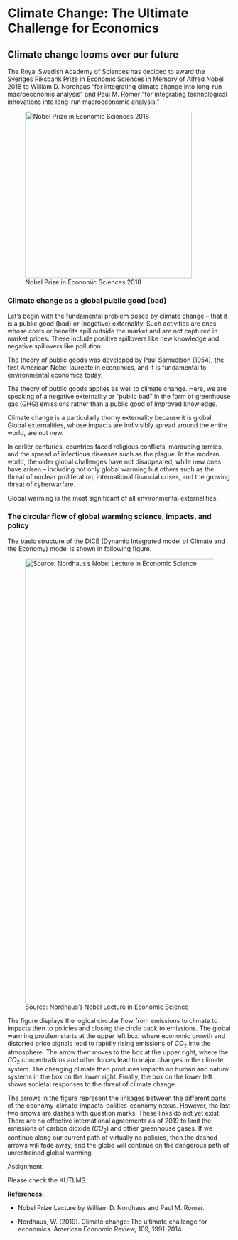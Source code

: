 # Climate Change: The Ultimate Challenge for Economics

## Climate change looms over our future

The Royal Swedish Academy of Sciences has decided to award the Sveriges Riksbank Prize in Economic Sciences in Memory of Alfred Nobel 2018 to William D. Nordhaus “for integrating climate change into long-run macroeconomic analysis” and Paul M. Romer “for integrating technological innovations into long-run macroeconomic analysis.”

![Nobel Prize in Economic Sciences 2018](figures/L16/Nobel_2018.png){fig-align="center" width="375"}

### Climate change as a global public good (bad)

Let's begin with the fundamental problem posed by climate change – that it is a public good (bad) or (negative) externality. Such activities are ones whose costs or benefits spill outside the market and are not captured in market prices. These include positive spillovers like new knowledge and negative spillovers like pollution.

The theory of public goods was developed by Paul Samuelson (1954), the first American Nobel laureate in economics, and it is fundamental to environmental economics today.

The theory of public goods applies as well to climate change. Here, we are speaking of a negative externality or “public bad” in the form of greenhouse gas (GHG) emissions rather than a public good of improved knowledge.

Climate change is a particularly thorny externality because it is global. Global externalities, whose impacts are indivisibly spread around the entire world, are not new.

In earlier centuries, countries faced religious conflicts, marauding armies, and the spread of infectious diseases such as the plague. In the modern world, the older global challenges have not disappeared, while new ones have arisen – including not only global warming but others such as the threat of nuclear proliferation, international financial crises, and the growing threat of cyberwarfare.

Global warming is the most significant of all environmental externalities.

### The circular flow of global warming science, impacts, and policy

The basic structure of the DICE (Dynamic Integrated model of Climate and the Economy) model is shown in following figure. 

![Source: Nordhaus's Nobel Lecture in Economic Science](figures/L16/Slide_3.jpg){fig-align="center" width="1000"}

The figure displays the logical circular flow from emissions to climate to impacts then to policies and closing the circle back to emissions. The global warming problem
starts at the upper left box, where economic growth and distorted price signals lead to rapidly rising emissions of $CO_2$ into the atmosphere. The arrow then
moves to the box at the upper right, where the $CO_2$ concentrations and other forces lead to major changes in the climate system. The changing climate then produces impacts on human and natural systems in the box on the lower right. Finally, the box on the lower left shows societal responses to the threat of climate change.

The arrows in the figure represent the linkages between the different parts of the economy-climate-impacts-politics-economy nexus. However, the last two arrows are dashes with question marks. These links do not yet exist. There are no effective international agreements as of 2019 to limit the emissions of carbon dioxide ($CO_2$) and other greenhouse gases. If we continue along our current path of virtually no policies, then the dashed arrows will fade away, and the globe will continue on the dangerous path of unrestrained global warming.

Assignment:

Please check the KUTLMS.

**References:**

-   Nobel Prize Lecture by William D. Nordhaus and Paul M. Romer.

-   Nordhaus, W. (2019). Climate change: The ultimate challenge for economics. American Economic Review, 109, 1991-2014.
